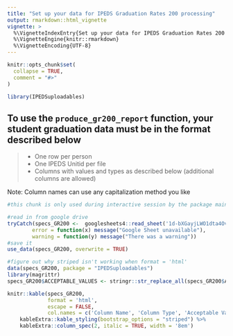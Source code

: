 ```yaml
---
title: "Set up your data for IPEDS Graduation Rates 200 processing"
output: rmarkdown::html_vignette
vignette: >
  %\VignetteIndexEntry{Set up your data for IPEDS Graduation Rates 200 processing}
  %\VignetteEngine{knitr::rmarkdown}
  %\VignetteEncoding{UTF-8}
---
```


```r
knitr::opts_chunk$set(
  collapse = TRUE,
  comment = "#>"
)
```

```r
library(IPEDSuploadables)
```

## To use the `produce_gr200_report` function, your student graduation data must be in the format described below

>
* One row per person
* One IPEDS Unitid per file
* Columns with values and types as described below (additional columns are allowed)

Note: Column names can use any capitalization method you like

```r
#this chunk is only used during interactive session by the package maintainers, if the requirements have been updated

#read in from google drive
tryCatch(specs_GR200 <-  googlesheets4::read_sheet('1d-bXGayjLWO1dta4OvaX8EWN9fVnLD9K3HefUJrT4sI'),
        error = function(x) message("Google Sheet unavailable"),
        warning = function(y) message("There was a warning"))
#save it
use_data(specs_GR200, overwrite = TRUE) 
```

```r
#figure out why striped isn't working when format = 'html'
data(specs_GR200, package = "IPEDSuploadables")
library(magrittr)
specs_GR200$ACCEPTABLE_VALUES <- stringr::str_replace_all(specs_GR200$ACCEPTABLE_VALUES, pattern = "\\n", replacement = "<br>")

knitr::kable(specs_GR200,
             format = 'html',
             escape = FALSE,
             col.names = c('Column Name', 'Column Type', 'Acceptable Value - Definition')) %>%
    kableExtra::kable_styling(bootstrap_options = "striped") %>%
    kableExtra::column_spec(2, italic = TRUE, width = '8em')
```

